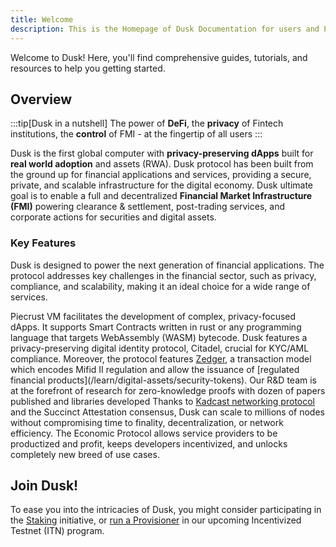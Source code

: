 ```yaml
---
title: Welcome
description: This is the Homepage of Dusk Documentation for users and Provisioner runners
---
```


Welcome to Dusk! Here, you'll find comprehensive guides, tutorials, and resources to help you getting started.

## Overview

:::tip[Dusk in a nutshell]
The power of **DeFi**, the **privacy** of Fintech institutions, the **control** of FMI - at the fingertip of all users
:::

Dusk is the first global computer with **privacy-preserving dApps** built for **real world adoption** and assets (RWA). Dusk protocol has been built from the ground up for financial applications and services, providing a secure, private, and scalable infrastructure for the digital economy. Dusk ultimate goal is to enable a full and decentralized **Financial Market Infrastructure (FMI)** powering clearance & settlement, post-trading services, and corporate actions for securities and digital assets.

### Key Features

Dusk is designed to power the next generation of financial applications. The protocol addresses key challenges in the financial sector, such as privacy, compliance, and scalability, making it an ideal choice for a wide range of services.

<CardGrid stagger>
    <Card title="Privacy-Preserving Smart Contracts">
Piecrust VM facilitates the development of complex, privacy-focused dApps. It supports Smart Contracts written in rust or any programming language that targets WebAssembly (WASM) bytecode.
        <LinkCard title="Piecrust: ZK-Friendly VM" href="/getting-started/vm/piecrust"/>
    </Card>
    <Card title="Compliance">
        Dusk features a privacy-preserving digital identity protocol, Citadel, crucial for KYC/AML compliance. Moreover, the protocol features 
        <a href="https://dusk.network/news/why-we-need-phoenix-and-zedger">Zedger</a>, a transaction model which encodes Mifid II regulation and allow the issuance of [regulated financial products](/learn/digital-assets/security-tokens).
        <LinkCard title="Digital Identity Protocol" href="/getting-started/digital-identity/protocol"/>
    </Card>
    <Card title="Powered By Cryptography">
        Our R&D team is at the forefront of research for zero-knowledge proofs with dozen of papers published and libraries developed
        <LinkCard title="Publications And Research" href="/learn/overview/additional-resources"/>
    </Card>
    <Card title="Finality And Scalability">
    Thanks to <a href="">Kadcast networking protocol</a> and the Succinct Attestation consensus, Dusk can scale to millions of nodes without compromising time to finality, decentralization, or network efficiency.
        <LinkCard title="Succinct Attestation Consensus" href="/learn/economy/succinct-attestation"/>
    </Card>
    <Card title="Economic Soundness">
The Economic Protocol allows service providers to be productized and profit, keeps developers incentivized, and unlocks completely new breed of use cases.
        <LinkCard title="Economic Protocol" href="/learn/economy/economic-protocol"/>
    </Card>
</CardGrid>

## Join Dusk!

To ease you into the intricacies of Dusk, you might consider participating in the [Staking](/itn/erc20-staking) initiative, or [run a Provisioner](/node-setup/source) in our upcoming Incentivized Testnet (ITN) program. 
